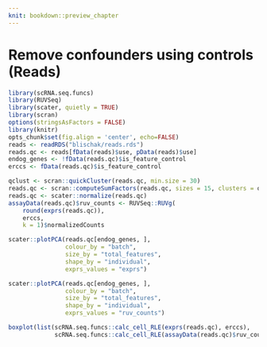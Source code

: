 ```yaml
---
knit: bookdown::preview_chapter
---
```


# Remove confounders using controls (Reads)

```r
library(scRNA.seq.funcs)
library(RUVSeq)
library(scater, quietly = TRUE)
library(scran)
options(stringsAsFactors = FALSE)
library(knitr)
opts_chunk$set(fig.align = 'center', echo=FALSE)
reads <- readRDS("blischak/reads.rds")
reads.qc <- reads[fData(reads)$use, pData(reads)$use]
endog_genes <- !fData(reads.qc)$is_feature_control
erccs <- fData(reads.qc)$is_feature_control
```

```r
qclust <- scran::quickCluster(reads.qc, min.size = 30)
reads.qc <- scran::computeSumFactors(reads.qc, sizes = 15, clusters = qclust)
reads.qc <- scater::normalize(reads.qc)
assayData(reads.qc)$ruv_counts <- RUVSeq::RUVg(
    round(exprs(reads.qc)),
    erccs,
    k = 1)$normalizedCounts
```

```r
scater::plotPCA(reads.qc[endog_genes, ],
                colour_by = "batch",
                size_by = "total_features",
                shape_by = "individual",
                exprs_values = "exprs")
```

```r
scater::plotPCA(reads.qc[endog_genes, ],
                colour_by = "batch",
                size_by = "total_features",
                shape_by = "individual",
                exprs_values = "ruv_counts")
```

```r
boxplot(list(scRNA.seq.funcs::calc_cell_RLE(exprs(reads.qc), erccs),
             scRNA.seq.funcs::calc_cell_RLE(assayData(reads.qc)$ruv_counts, erccs)))
```
